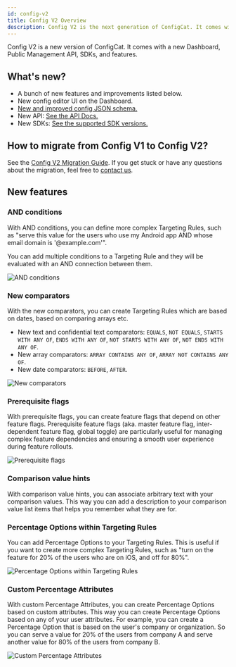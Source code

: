 ```yaml
---
id: config-v2
title: Config V2 Overview
description: Config V2 is the next generation of ConfigCat. It comes with a new Dashboard, Public Management API, SDKs and features.
---
```


Config V2 is a new version of ConfigCat. It comes with a new Dashboard, Public Management API, SDKs, and features.

## What's new?

- A bunch of new features and improvements listed below.
- New config editor UI on the Dashboard.
- [New and improved config JSON schema.](https://github.com/configcat/config-json)
- New API: [See the API Docs.](/api/reference/configcat-public-management-api)
- New SDKs: [See the supported SDK versions.](../config-v2-sdk-compatibility)

## How to migrate from Config V1 to Config V2?

See the [Config V2 Migration Guide](../config-v2-migration-guide). If you get stuck or have any questions about the migration, feel free to [contact us](https://configcat.com/support/).

## New features

### AND conditions

With AND conditions, you can define more complex Targeting Rules, such as "serve this value for the users who use my Android app AND whose email domain is '@example.com'".

You can add multiple conditions to a Targeting Rule and they will be evaluated with an AND connection between them.

![AND conditions](/assets/config-v2/and-conditions.png)

### New comparators

With the new comparators, you can create Targeting Rules which are based on dates, based on comparing arrays etc.

- New text and confidential text comparators: `EQUALS`, `NOT EQUALS`, `STARTS WITH ANY OF`, `ENDS WITH ANY OF`, `NOT STARTS WITH ANY OF`, `NOT ENDS WITH ANY OF`.
- New array comparators: `ARRAY CONTAINS ANY OF`, `ARRAY NOT CONTAINS ANY OF`.
- New date comparators: `BEFORE`, `AFTER`.

![New comparators](/assets/config-v2/new-comparators.png)

### Prerequisite flags

With prerequisite flags, you can create feature flags that depend on other feature flags. Prerequisite feature flags (aka. master feature flag, inter-dependent feature flag, global toggle) are particularly useful for managing complex feature dependencies and ensuring a smooth user experience during feature rollouts.

![Prerequisite flags](/assets/config-v2/prerequisite-flags.png)

### Comparison value hints

With comparison value hints, you can associate arbitrary text with your comparison values. This way you can add a description to your comparison value list items that helps you remember what they are for.

### Percentage Options within Targeting Rules

You can add Percentage Options to your Targeting Rules. This is useful if you want to create more complex Targeting Rules, such as "turn on the feature for 20% of the users who are on iOS, and off for 80%".

![Percentage Options within Targeting Rules](/assets/config-v2/percentage-options-within-targeting-rules.png)

### Custom Percentage Attributes

With custom Percentage Attributes, you can create Percentage Options based on custom attributes. This way you can create Percentage Options based on any of your user attributes. For example, you can create a Percentage Option that is based on the user's company or organization. So you can serve a value for 20% of the users from company A and serve another value for 80% of the users from company B.

![Custom Percentage Attributes](/assets/config-v2/custom-percentage-attributes.png)